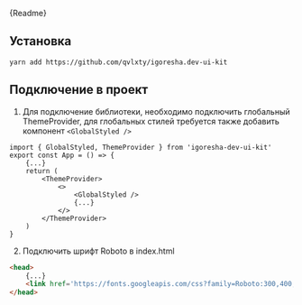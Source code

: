 
<Markdown>{Readme}</Markdown>

## Установка

`yarn add https://github.com/qvlxty/igoresha.dev-ui-kit`


## Подключение в проект

1. Для подключение библиотеки, необходимо подключить глобальный ThemeProvider, для глобальных стилей требуется также 
добавить компонент `<GlobalStyled />`

```tsx
import { GlobalStyled, ThemeProvider } from 'igoresha-dev-ui-kit'
export const App = () => {
    {...}
    return (
        <ThemeProvider>
            <>
                <GlobalStyled />
                {...}
            </>
        </ThemeProvider>
    )
}
```

2. Подключить шрифт Roboto в index.html

```html
<head>
    {...}
    <link href='https://fonts.googleapis.com/css?family=Roboto:300,400,500,600,700' rel='stylesheet' type='text/css'>
</head>
  
```